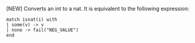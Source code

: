 [NEW] Converts an int to a nat. It is equivalent to the following expression:
```archetype
match isnat(i) with
| some(v) -> v
| none -> fail("NEG_VALUE")
end
```